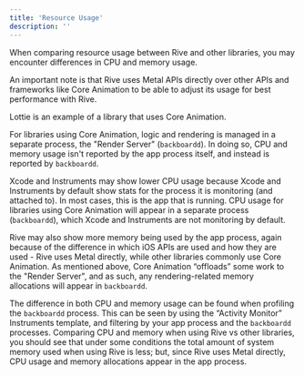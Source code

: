 ```yaml
---
title: 'Resource Usage'
description: ''
---
```


When comparing resource usage between Rive and other libraries, you may encounter differences in CPU and memory usage.

An important note is that Rive uses Metal APIs directly over other APIs and frameworks like Core Animation to be able to adjust its usage for best performance with Rive.

<Note>Lottie is an example of a library that uses Core Animation.</Note>

For libraries using Core Animation, logic and rendering is managed in a separate process, the "Render Server" (`backboardd`). In doing so, CPU and memory usage isn't reported by the app process itself, and instead is reported by `backboardd`. 

Xcode and Instruments may show lower CPU usage because Xcode and Instruments by default show stats for the process it is monitoring (and attached to). In most cases, this is the app that is running. CPU usage for libraries using Core Animation will appear in a separate process (`backboardd`), which Xcode and Instruments are not monitoring by default.

Rive may also show more memory being used by the app process, again because of the difference in which iOS APIs are used and how they are used - Rive uses Metal directly, while other libraries commonly use Core Animation. As mentioned above, Core Animation “offloads” some work to the "Render Server", and as such, any rendering-related memory allocations will appear in `backboardd`.

The difference in both CPU and memory usage can be found when profiling the `backboardd` process. This can be seen by using the “Activity Monitor” Instruments template, and filtering by your app process and the `backboardd` processes. Comparing CPU and memory when using Rive vs other libraries, you should see that under some conditions the total amount of system memory used when using Rive is less; but, since Rive uses Metal directly, CPU usage and memory allocations appear in the app process.
